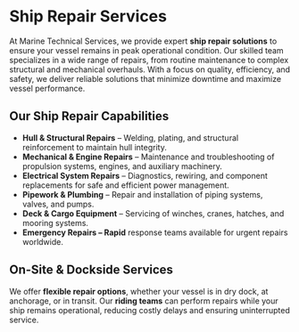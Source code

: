 # Ship Repair Services

At Marine Technical Services, we provide expert **ship repair solutions** to ensure your vessel remains in peak operational condition. Our skilled team specializes in a wide range of repairs, from routine maintenance to complex structural and mechanical overhauls. With a focus on quality, efficiency, and safety, we deliver reliable solutions that minimize downtime and maximize vessel performance.

## Our Ship Repair Capabilities

- **Hull & Structural Repairs** – Welding, plating, and structural reinforcement to maintain hull integrity.
- **Mechanical & Engine Repairs** – Maintenance and troubleshooting of propulsion systems, engines, and auxiliary machinery.
- **Electrical System Repairs** – Diagnostics, rewiring, and component replacements for safe and efficient power management.
- **Pipework & Plumbing** – Repair and installation of piping systems, valves, and pumps.
- **Deck & Cargo Equipment** – Servicing of winches, cranes, hatches, and mooring systems.
- **Emergency Repairs – Rapid** response teams available for urgent repairs worldwide.

## On-Site & Dockside Services

We offer **flexible repair options**, whether your vessel is in dry dock, at anchorage, or in transit. Our **riding teams** can perform repairs while your ship remains operational, reducing costly delays and ensuring uninterrupted service.